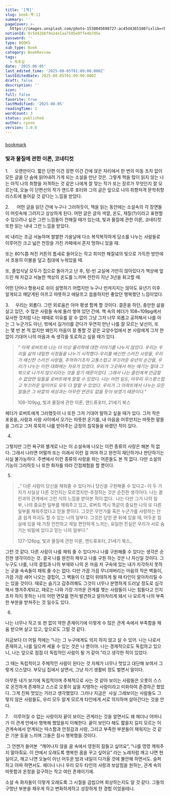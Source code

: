 ```yaml
---
title: '[책]'
slug: book-책-11
summary: ''
pageCover: >-
  https://images.unsplash.com/photo-1538045698727-ac45d4365100?ixlib=rb-4.0.3&q=85&fm=jpg&crop=entropy&cs=srgb
notionId: 0c5d42b6f9a24e1aa7585e0ffe4b7d5e
password: ''
type: BOOKS
sub_type: Book
category: BookReview
tags:
  - 독후감
date: '2015-06-05'
last_edited_time: '2025-08-05T01:09:00.000Z'
lastEditedDate: 2025-08-05T01:09:00.000Z
draft: false
description: ''
icon: ''
full: false
favorite: true
lastModified: '2025-08-05'
readingTime: 1
wordCount: 3
status: published
author: ryoon
version: 1.0.0
---
```


### 



[bookmark](https://www.aladin.co.kr/shop/wproduct.aspx?ItemId=191663333)


### 빛과 물질에 관한 이론, 코네티컷


1.     오랜만이다. 짧은 단편 이건 장편 이건 간에 앉은 자리에서 한 번의 미동 조차 없이 모든 글을 단 숨에 읽어내려 가게 되는 소설을 만난 것은. 그렇게 책을 많이 읽지 않는 나는 아직 나의 취향을 저격하는 것 같은 나에게 잘 맞는 작가 또는 장르가 무엇인지 잘 모르는데, 오늘 이 단편선의 작가 앤드루 포터와 그의 글은 앞으로 나의 취향저격 문학취향 리스트에 들어갈 것 같다는 느낌을 받았다.


2.      어떤 글을 읽던 간에 누구나 그러하듯이, 책을 읽는 동안에는 소설속의 각 장면들이 머릿속에 그려지고  상상하게 된다. 어떤 글은 글의 색깔, 온도, 재질(?)이라고 표현할 수 있으려나 싶은 그런 느낌들이 전해질 때가 있는데, 빛과 물질에 관한 이론, 코네티컷 또한 읽는 내내 그런 느낌을 받았다. 


비 내리는 조금 서늘하며 쌀쌀한 가을날에 다소 복작복작하게 담소를 나누는 사람들로 이루어진 크고 넓은 천장을 가진 카페에서 혼자 멍하니 있을 때.


또는 80%쯤 쳐진 커튼의 틈새로 들어오는 작고 희미한 해질녘의 빛으로 가득한 방안에서 조용히 이불을 덮고 침대에 누워있을 때.


또, 졸업식날 모두가 집으로 돌아가고 난 후, 텅-빈 교실에 가만히 앉아있다가 책상에 엎드린 채 차갑고 서늘한 책상의 온도를 느끼며 잔잔히 지난 3년을 회고할 때.


어떤 단어나 형용사로 쉬이 설명하기 어렵지만 누구나 만져지지는 않아도 유년기 이후 알게되고 깨닫게된 아프고 따뜻하고 애달프고 씁쓸하지만 좋았던 행복했던 느낌이었다.


3.     우리는 외롭다. 그런 외로움은 아마 평생 함께 할 것이다. 결혼을 하던, 충만한 삶을 살고 있던, 수 많은 사람들 속에 둘러 쌓여 있던 간에. 책 속의 헤더가 108~109pg에서 묘사한 것처럼 나는 때때로 이유를 알 수 없이 그냥 그저 너무 외롭고 공허해서 나를 아는 그 누군가도 아닌, 밖에서 길거리를 걷다가 우연히 만난 나를 잘 모르는 낯선이, 또는 몇 번 본 적 없지만 왜인지 마음이 잘 통할 것 같은 교양수업에서 본 사람에게 그저 한 없이 기대어 나의 마음과 속 생각을 토로하고 싶을 때가 있다. 


 

> _“ 이제 로버트와 나는 더 이상 물리학에 대한 이야기를 나누지 않았다. 우리는 우리들 삶의 내밀한 사정들을 나누기 시작했다-우리를 배신한 스러진 사랑들, 우리가 배신한 스러진 사랑들, 추억하기조차 고통스럽고 부끄러운 유년의 순간들, 우리가 나누는 이런 대화에는 자유가 있었다. 우리가 그곳에서 하는 얘기는 절대 그 밖으로 나가지 않으리라는 것을 알기 때문이었다. 그래서 나는 콜린에게 언급할 수 없었떤 일들을 로버트에게 말할 수 있었다. 나는 어떤 일도, 아무리 우스꽝스럽고 부끄러운 일이어도 모두 다 말할 수 있었다. 우리가 그 아파트에서 나누는 모든 말들은 그 바깥의 세상과는 아무런 연관도 없을 듯이 보였기 때문이다.”_  
>   
> 108-109pg, 빛과 물질에 관한 이론, 앤드류포터, 21세기 북스

헤더가 로버트에게 그러했듯이 나 또한 그저 기대어 말하고 싶을 때가 있다. 그저 작은 포옹을, 사람과 사람 사이에서 오가는 따뜻한 온기를, 내 마음을 어루만지는 따뜻한 말들을 그리고 그저 묵묵히 나를 받아주는 긍정의 침묵들을 바랬던 적이 있다. 


4.


그렇지만 그런 욕구와 별개로 나는 이 소설속에 나오는 이런 종류의 사랑은 해본 적 없다. 그래서 나라면 어떨까 또는 이래서 이런 걸 꺼야 하고 완전히 재단하거나 판단하기는 사실 불가능하다. 주변에서 이런 종류의 사랑을 하는 어른들도 본 적 없다. 다만 소설의 기능이 그러하듯 나 또한 화자를 따라 간접체험을 할 뿐이다. 


5.

> _“ 다른 사람이 당신을 채워줄 수 있다거나 당신을 구원해줄 수 있다고- 이 두 가지가 사실상 다른 것인지는 모르겠지만-추정하는 것은 순진한 생각이다. 나는 콜린과의 관계에서 그런 식의 느낌을 받아본 적이 없다.  나는 다만 그가 나의 일부, 나의 중요한 일부를 채워주고 있고, 로버트 역시 똑같이 중요한 나의 또 다른 일부를 채워주었다고 믿을 뿐이다. 그것은 무언가를 혹은 누군가를 사랑하는 만큼 쉽게 파괴도 할 수 있는 나의 일부다. 그것은 닫힌 문 뒤에 있을 때, 어두운 침실에 있을 때 가장 안전하고 제일 편안하게 느끼는, 유일한 진실은 우리가 서로 숨기는 비밀에 있다고 믿는 나의 일부다.”  
>   
> 127-128pg, 빛과 물질에 관한 이론, 앤드류포터, 21세기 북스_

그런 것 같다. 다른 사람이 나를 채워 줄 수 있다거나 나를 구원해줄 수 있다는 생각은 순진한 생각이라는 것. 결국 나를 완전히 채우고 나를 구원 하는 것은 나 자신일 것이다. 그 누구도 나를, 나의 결핍과 나의 부재와 나의 온 마음 저 구속에 있는 내가 자각하지 못하는 곳을 속속들이 채워 줄 수는 없다. 다만 가끔 가끔 무너져버리는 마음의 작은 벽들이, 가끔 가끔 새어 나오는 결핍이, 그 벽들이 더 없이 위태하게 될 때 타인이 알아차리릴 수는 있을 것이다. 때로는 숨기고 감추려해도 그것이 너무나 분명하게 드러날 정도로 심각해서 챙겨주게되고, 때로는 나와 가장 가까운 관계를 맺는 사람들이 나는 힘들다고 인지조차 하지 못하는 나의 어떤 면모를 먼저 발견하고 알아차리게 돼서 나 모르게 나의 부족한 부분을 받쳐주는 것 일수도 있다.


6.


나는 너무나 작고 또 한 없이 약한 존재이기에 이렇게 수 많은 관계 속에서 부족함을 채움 받으며 살고 있고, 앞으로도 그럴 것 같다. 


지금보다 더 어릴 적에는 “나는 그 누구에게도 의지 하지 않고 살 수 있어. 나는 나로서 존재하고, 나를 일으켜 세울 수 있는 것은 나 뿐이야. 나는 경제적으로도 독립하고 있으니, 나는 앞으로 점점 더 독립적인 사람이 될 거 같아.”라고 생각한 적이 있었다. 

그 때는 독립적이고 주체적인 사람이 된다는 것 자체가 너무나 멋있고 대단해 보여서 그렇게 으스댔다. 부모님 집에서 살면서, 그냥 자기 생활비 정도 벌면서 말이다. 


아무튼 내가 보기에 독립적이며 주체적으로 사는 것 같아 보이는 사람들은 오롯이 스스로 온전하게 존재하고 스스로 오롯이 삶을 지탱하는 사람이라고 미화하여 존경하곤 했었다. 그게 진짜 멋있는 거라고 생각했었다. 그러나 지금은  사실 그래보이는 사람들도 그렇지 않은 사람들도, 우리 모두 알게 모르게 타인에게 서로 의지하며 살아간다는 것을 안다. 


7.    이루어질 수 없는 사랑이자 끝이 보이는 관계라는 것을 알면서도 왜 헤더나 어머니가 이 관계 안에서 행복해 했었을지 이해한다. 끝이 보인다 해도 짧을지 길지 모르는 이 관계속에서 얻게되는 따스함과 안정감과 사랑, 그리고 부족한 부분들이 채워지는 것 같은 기분 등을 느끼며 그들은 잠시 행복했을 것이다.


 그 언젠가 들어본  “깨어나지 않을 꿈 속에서 영원히 잠들고 싶어요”, ”나를 영영 깨워주지 말아줘요. 이 안에서 오래도록 행복한 꿈을 꾸고 싶어요” 라는 노래처럼 깨고 나면 현실이고, 깨고 나면 오늘이 아닌 어두운 밤과 내일이 다가올 것에 불안해 하면서도. 슬퍼하고 아파 하면서도. 헤더나 나나 우리 모두 타인의 사랑과 보살핌을 원하는, 관계 속의 따뜻함과 온정을 갈구하는 작고 여린 존재이기에.  


소설 속 화자들이 이렇게 오래도록 그 시절을 곱씹으며 회상하는지도 알 것 같다. 그들의 구멍난 부분을 채우게 하고 변화하게하고 성장하게 한 경험 이었을테니. 


 

